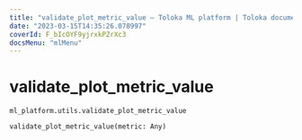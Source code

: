 ```yaml
---
title: "validate_plot_metric_value — Toloka ML platform | Toloka documentation"
date: "2023-03-15T14:35:26.078997"
coverId: F_bIcOYF9yjrxkPZrXc3
docsMenu: "mlMenu"
---
```


# validate_plot_metric_value

`ml_platform.utils.validate_plot_metric_value`

```python
validate_plot_metric_value(metric: Any)
```